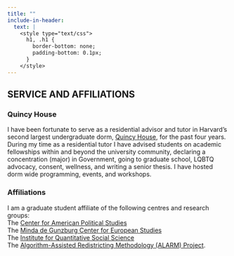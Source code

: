 ```yaml
---
title: ""
include-in-header:
  text: |
    <style type="text/css">
      h1, .h1 {
        border-bottom: none;
        padding-bottom: 0.1px;
      }
    </style>
---
```


::::: {.grid}
:::: {.g-col-12 .g-col-sm-12}
::: {.text-center}

# SERVICE AND AFFILIATIONS

:::
::::
::::: 

### Quincy House

I have been fortunate to serve as a residential advisor and tutor in Harvard's second largest undergraduate dorm, [Quincy House](https://quincy.harvard.edu), for the past four years. During my time as a residential tutor I have advised students on academic fellowships within and beyond the university community, declaring a concentration (major) in Government, going to graduate school, LQBTQ advocacy, consent, wellness, and writing a senior thesis. I have hosted dorm wide programming, events, and workshops.

### Affiliations

I am a graduate student affiliate of the following centres and research groups: <br> The [Center for American Political Studies](https://caps.gov.harvard.edu/home) <br> The [Minda de Gunzburg Center for European Studies](https://ces.fas.harvard.edu) <br> The [Institute for Quantitative Social Science](https://www.iq.harvard.edu) <br> The [Algorithm-Assisted Redistricting Methodology (ALARM) Project](https://alarm-redist.org/about.html).


